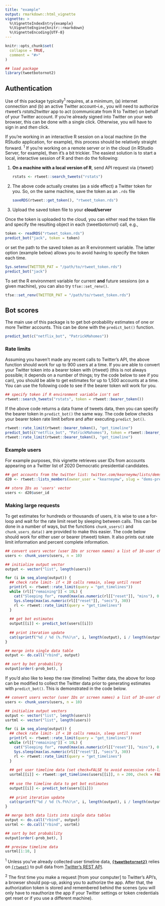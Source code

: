 ```yaml
---
title: "example"
output: rmarkdown::html_vignette
vignette: >
  %\VignetteIndexEntry{example}
  %\VignetteEngine{knitr::rmarkdown}
  %\VignetteEncoding{UTF-8}
---
```


```r
knitr::opts_chunk$set(
  collapse = TRUE,
  comment = "#>"
)
```

```r
## load package
library(tweetbotornot2)
```


## Authentication

Use of this package typically<sup>1</sup> requires, at a minimum, (a) internet 
connection and (b) an active Twitter account–i.e., you will need to authorize
rtweet's *rstats2twitter* app to act (communicate from R to Twitter) on behalf 
of your Twitter account. If you're already signed into Twitter on your web 
browser, this can be done with a single click. Otherwise, you will have to sign 
in and *then* click.

If you're working in an interactive R session on a local machine (in the RStudio 
application, for example), this process should be relatively straight forward.
<sup>1</sup> If you're working on a remote server or in the cloud (in RStudio 
Server, for example), then it's a bit trickier. The easiest solution is to start 
a local, interactive session of R and then do the following:

1. **On a machine with a local version of R**, send API request via {rtweet}
   ```r
   rstats <- rtweet::search_tweets("rstats")
   ```
1. The above code actually creates (as a side effect) a Twitter token for you. So, on the same machine, save the token as an `.rds` file
   ```r
   saveRDS(rtweet::get_token(), "rtweet_token.rds")
   ```
1. Upload the saved token file to your **cloud/server**

Once the token is uploaded to the cloud, you can either read the token file and 
specify the resulting object in each {tweetbotornot} call, e.g.,
```r
token <- readRDS("rtweet_token.rds")
predict_bot("jack", token = token)
```

or set the path to the saved token as an R environment variable. The latter 
option (example below) allows you to avoid having to specify the token each time.

```r
Sys.setenv(TWITTER_PAT = "/path/to/rtweet_token.rds")
predict_bot("jack")
```

To set the R environment variable for current **and** future sessions (on a
given machine), you can also try `tfse::set_renv()`.

```r
tfse::set_renv(TWITTER_PAT = "/path/to/rtweet_token.rds")
```

## Bot scores

The main use of this package is to get bot-probability estimates of one or more
Twitter accounts. This can be done with the `predict_bot()` function.

```r
predict_bot(c("netflix_bot", "PatrickMahomes"))
```

### Rate limits

Assuming you haven't made any recent calls to Twitter's API, the above function
should work for up to 900 users at a time. If you are able to convert your Twitter
token into a bearer token with {rtweet} (this is not always possible; it depends
on a number of things; try the code below to see if you can), you should be able
to get estimates for up to 1,500 accounts at a time. You can use the following
code to see if the bearer token will work for you.

```r
## specify token if R environment variable isn't set
rtweet::search_tweets("rstats", token = rtweet::bearer_token())
```

If the above code returns a data frame of tweets data, then you can specify the
bearer token in `predict_bot()` the same way. The code below checks your bearer
token rate limit before and after executing `predict_bot()`.

```r
rtweet::rate_limit(rtweet::bearer_token(), "get_timeline")
predict_bot(c("netflix_bot", "PatrickMahomes"), token = rtweet::bearer_token())
rtweet::rate_limit(rtweet::bearer_token(), "get_timeline")
```

### Example users

For example purposes, this vignette retrieves user IDs from accounts appearing
on a Twitter list of 2020 Democratic presidential candidates.

```r
## get accounts from the twitter list: twitter.com/kearneymw/lists/dems-pres-2020
d20 <- rtweet::lists_members(owner_user = "kearneymw", slug = "dems-pres-2020")

## store IDs as 'users' vector
users <- d20$user_id
```

### Making large requests

To get estimates for hundreds or thousands of users, it is wise to use a for-loop 
and wait for the rate limit reset by sleeping between calls. This can be done in a number
of ways, but the functions `chunk_users()` and `chunk_users_data()` are provided
to make this easier. The code below should work for either user or bearer (rtweet)
token. It also prints out rate limit information and percent complete information.

```r
## convert users vector (user IDs or screen names) a list of 10-user chunks
users <- chunk_users(users, n = 10)

## initialize output vector
output <- vector("list", length(users))

for (i in seq_along(output)) {
  ## check rate limit- if < 10 calls remain, sleep until reset
  print(rl <- rtweet::rate_limit(query = "get_timelines"))
  while (rl[["remaining"]] < 10L) {
    cat("Sleeping for", round(max(as.numeric(rl[["reset"]], "mins"), 0.5), 1), "minutes...")
    Sys.sleep(max(as.numeric(rl[["reset"]], "secs"), 30))
    rl <- rtweet::rate_limit(query = "get_timelines")
  }
  
  ## get bot estimates
  output[[i]] <- predict_bot(users[[i]])
  
  ## print iteration update
  cat(sprintf("%d / %d (%.f%%)\n", i, length(output), i / length(output) * 100))
}

## merge into single data table
output <- do.call("rbind", output)

## sort by bot probability
output[order(-prob_bot), ]
```

If you'd also like to keep the raw (timeline) Twitter data, the above for loop
can be modified to collect the Twitter data prior to generating estimates with
`predict_bot()`. This is demonstrated in the code below.

```r
## convert users vector (user IDs or screen names) a list of 10-user chunks
users <- chunk_users(users, n = 10)

## initialize output vectors
output <- vector("list", length(users))
usrtml <- vector("list", length(users))

for (i in seq_along(output)) {
  ## check rate limit- if < 10 calls remain, sleep until reset
  print(rl <- rtweet::rate_limit(query = "get_timelines"))
  while (rl[["remaining"]] < 10L) {
    cat("Sleeping for", round(max(as.numeric(rl[["reset"]], "mins"), 0.5), 1), "minutes...")
    Sys.sleep(max(as.numeric(rl[["reset"]], "secs"), 30))
    rl <- rtweet::rate_limit(query = "get_timelines")
  }
  
  ## get user timeline data (set check=FALSE to avoid excessive rate-limit calls)
  usrtml[[i]] <- rtweet::get_timelines(users[[i]], n = 200, check = FALSE)
  
  ## use the timeline data to get bot estimates
  output[[i]] <- predict_bot(users[[i]])
  
  ## print iteration update
  cat(sprintf("%d / %d (%.f%%)\n", i, length(output), i / length(output) * 100))
}

## merge both data lists into single data tables
output <- do.call("rbind", output)
usrtml <- do.call("rbind", usrtml)

## sort by bot probability
output[order(-prob_bot), ]

## preview timeline data
usrtml[1:10, ]
```


<sup>1</sup> Unless you've already collected user timeline data, **[`{tweetbotornot2}`](tweetbotornot2.mikewk.com)** 
relies on [`{rtweet}`](https://rtweet.info) to pull data from [Twitter's REST API](https://developer.twitter.com/en/docs).

<sup>2</sup> The first time you make a request [from your computer] to Twitter's API's, a 
browser should pop-up, asking you to authorize the app. After that, the
authorization token is stored and remembered behind the scenes (you will only 
have to reauthorize the app if your Twitter settings or token credentials get 
reset or if you use a different machine).

